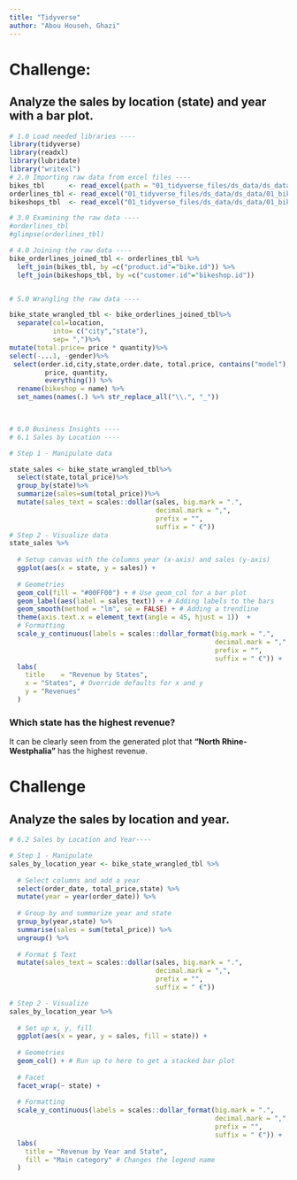 ```yaml
---
title: "Tidyverse"
author: "Abou Househ, Ghazi"
---
```


# Challenge: 
## Analyze the sales by location (state) and year with a bar plot.


```r
# 1.0 Load needed libraries ----
library(tidyverse)
library(readxl)
library(lubridate)
library("writexl")
# 2.0 Importing raw data from excel files ----
bikes_tbl      <- read_excel(path = "01_tidyverse_files/ds_data/ds_data/01_bike_sales/01_raw_data/bikes.xlsx")
orderlines_tbl <- read_excel("01_tidyverse_files/ds_data/ds_data/01_bike_sales/01_raw_data/orderlines.xlsx")
bikeshops_tbl  <- read_excel("01_tidyverse_files/ds_data/ds_data/01_bike_sales/01_raw_data/bikeshops.xlsx")

# 3.0 Examining the raw data ----
#orderlines_tbl
#glimpse(orderlines_tbl)

# 4.0 Joining the raw data ----
bike_orderlines_joined_tbl <- orderlines_tbl %>% 
  left_join(bikes_tbl, by =c("product.id"="bike.id")) %>%
  left_join(bikeshops_tbl, by =c("customer.id"="bikeshop.id"))


# 5.0 Wrangling the raw data ----

bike_state_wrangled_tbl <- bike_orderlines_joined_tbl%>%
  separate(col=location,
           into= c("city","state"),
           sep= ",")%>%
mutate(total.price= price * quantity)%>%
select(-...1, -gender)%>%
 select(order.id,city,state,order.date, total.price, contains("model"), contains("category"),
         price, quantity,
         everything()) %>%
  rename(bikeshop = name) %>%
  set_names(names(.) %>% str_replace_all("\\.", "_"))

  

# 6.0 Business Insights ----
# 6.1 Sales by Location ----

# Step 1 - Manipulate data

state_sales <- bike_state_wrangled_tbl%>%
  select(state,total_price)%>%
  group_by(state)%>%
  summarize(sales=sum(total_price))%>%
  mutate(sales_text = scales::dollar(sales, big.mark = ".", 
                                     decimal.mark = ",", 
                                     prefix = "", 
                                     suffix = " €"))
# Step 2 - Visualize data
state_sales %>%
  
  # Setup canvas with the columns year (x-axis) and sales (y-axis)
  ggplot(aes(x = state, y = sales)) +
  
  # Geometries
  geom_col(fill = "#00FF00") + # Use geom_col for a bar plot
  geom_label(aes(label = sales_text)) + # Adding labels to the bars
  geom_smooth(method = "lm", se = FALSE) + # Adding a trendline
  theme(axis.text.x = element_text(angle = 45, hjust = 1))  + 
  # Formatting
  scale_y_continuous(labels = scales::dollar_format(big.mark = ".", 
                                                    decimal.mark = ",", 
                                                    prefix = "", 
                                                    suffix = " €")) +
  labs(
    title    = "Revenue by States",
    x = "States", # Override defaults for x and y
    y = "Revenues"
  )
```


### Which state has the highest revenue?

It can be clearly seen from the generated plot that **"North Rhine-Westphalia"** has the highest revenue.

# Challenge

## Analyze the sales by location and year. 


```r
# 6.2 Sales by Location and Year----

# Step 1 - Manipulate
sales_by_location_year <- bike_state_wrangled_tbl %>%
  
  # Select columns and add a year
  select(order_date, total_price,state) %>%
  mutate(year = year(order_date)) %>%
  
  # Group by and summarize year and state
  group_by(year,state) %>%
  summarise(sales = sum(total_price)) %>%
  ungroup() %>%
  
  # Format $ Text
  mutate(sales_text = scales::dollar(sales, big.mark = ".", 
                                     decimal.mark = ",", 
                                     prefix = "", 
                                     suffix = " €"))

# Step 2 - Visualize
sales_by_location_year %>%
  
  # Set up x, y, fill
  ggplot(aes(x = year, y = sales, fill = state)) +
  
  # Geometries
  geom_col() + # Run up to here to get a stacked bar plot
  
  # Facet
  facet_wrap(~ state) +
  
  # Formatting
  scale_y_continuous(labels = scales::dollar_format(big.mark = ".", 
                                                    decimal.mark = ",", 
                                                    prefix = "", 
                                                    suffix = " €")) +
  labs(
    title = "Revenue by Year and State",
    fill = "Main category" # Changes the legend name
  )
```
